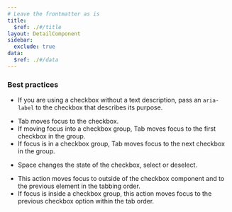 ```yaml
---
# Leave the frontmatter as is
title:
  $ref: ./#/title
layout: DetailComponent
sidebar:
  exclude: true
data:
  $ref: ./#/data
---
```


### Best practices

- If you are using a checkbox without a text description, pass an `aria-label` to the checkbox that describes its purpose.

<KeyboardControls>
<KeyboardControl keyOrCombos="Tab">

- Tab moves focus to the checkbox.
- If moving focus into a checkbox group, Tab moves focus to the first checkbox in the group.
- If focus is in a checkbox group, Tab moves focus to the next checkbox in the group.

</KeyboardControl>
<KeyboardControl keyOrCombos="Space">

- Space changes the state of the checkbox, select or deselect.

</KeyboardControl>
<KeyboardControl keyOrCombos="Shift + Tab">

- This action moves focus to outside of the checkbox component and to the previous element in the tabbing order.
- If focus is inside a checkbox group, this action moves focus to the previous checkbox option within the tab order.

</KeyboardControl>
</KeyboardControls>
